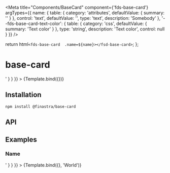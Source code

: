 

<Meta
  title="Components/BaseCard"
  component={'fds-base-card'}
  argTypes={{
    name: {
      table: {
        category: 'attributes',
        defaultValue: { summary: '' }
      },
      control: 'text',
      defaultValue: '',
      type: 'text',
      description: 'Somebody'
    },
    '--fds-base-card-text-color': {
      table: {
        category: 'css',
        defaultValue: { summary: 'Text color' }
      },
      type: 'string',
      description: 'Text color',
      control: null
    }
  }}
/>

  return html`<fds-base-card  .name=${name}></fsd-base-card>`;
};

# base-card

<Canvas>
  <Story
    name="Default"
    parameters={{
      docs: {
        source: {
          code: '<fds-base-card></fds-base-card>'
        }
      }
    }}
  >
    {Template.bind({})}
  </Story>
</Canvas>

## Installation

```
npm install @finastra/base-card

```

## API

<ArgsTable of="." story="^" />

## Examples

### Name

<Canvas>
  <Story
    name="Name"
    parameters={{
      docs: {
        source: {
          code: '<fds-base-card name="Workd"></fds-base-card>'
        }
      }
    }}
  >
    {Template.bind({}, 'World')}
  </Story>
</Canvas>

